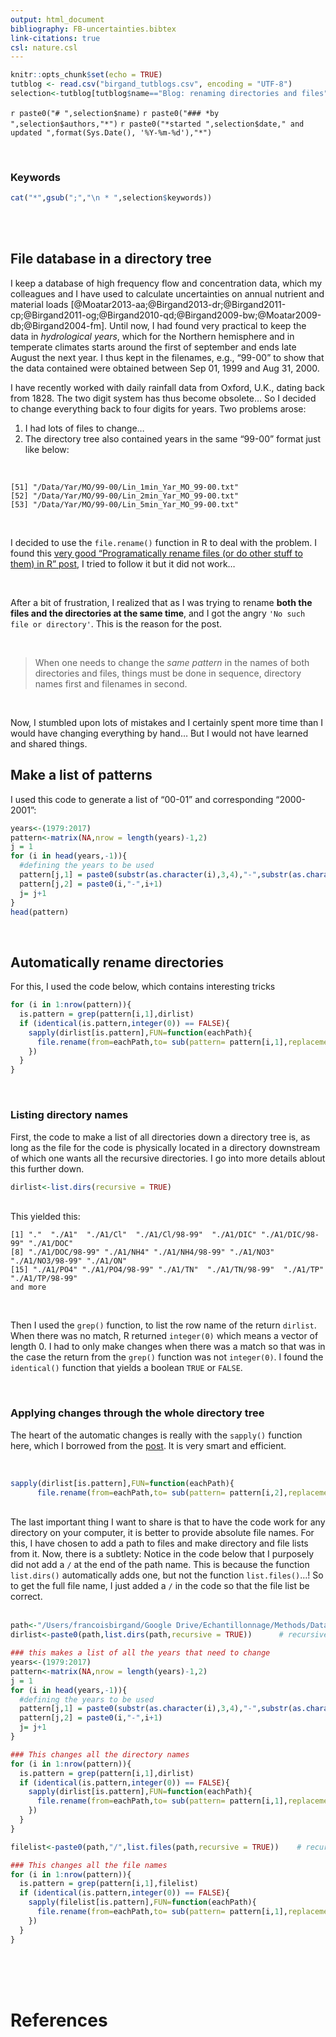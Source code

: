```yaml
---
output: html_document
bibliography: FB-uncertainties.bibtex
link-citations: true
csl: nature.csl
---
```


```r
knitr::opts_chunk$set(echo = TRUE)
tutblog <- read.csv("birgand_tutblogs.csv", encoding = "UTF-8")
selection<-tutblog[tutblog$name=="Blog: renaming directories and files",]
```
`r paste0("# ",selection$name)`
`r paste0("### *by ",selection$authors,"*")`
`r paste0("*started ",selection$date," and updated ",format(Sys.Date(), '%Y-%m-%d'),"*")`

<br/>

### Keywords
```r
cat("*",gsub(";","\n * ",selection$keywords))
```

<br/><br/>

## File database in a directory tree

I keep a database of high frequency flow and concentration data, which my colleagues and I have used to calculate uncertainties on annual nutrient and material loads [@Moatar2013-aa;@Birgand2013-dr;@Birgand2011-cp;@Birgand2011-og;@Birgand2010-qd;@Birgand2009-bw;@Moatar2009-db;@Birgand2004-fm]. Until now, I had found very practical to keep the data in *hydrological years*, which for the Northern hemisphere and in temperate climates starts around the first of september and ends late August the next year. I thus kept in the filenames, e.g., "99-00" to show that the data contained were obtained between Sep 01, 1999 and Aug 31, 2000.  

I have recently worked with daily rainfall data from Oxford, U.K., dating back from 1828. The two digit system has thus become obsolete... So I decided to change everything back to four digits for years. Two problems arose: 

1. I had lots of files to change...
2. The directory tree also contained years in the same "99-00" format just like below:

<br/>

```
[51] "/Data/Yar/MO/99-00/Lin_1min_Yar_MO_99-00.txt"                        
[52] "/Data/Yar/MO/99-00/Lin_2min_Yar_MO_99-00.txt"                        
[53] "/Data/Yar/MO/99-00/Lin_5min_Yar_MO_99-00.txt" 
```

<br/>

I decided to use the `file.rename()` function in R to deal with the problem. I found this [very good "Programatically rename files (or do other stuff to them) in R" post](https://www.r-bloggers.com/programatically-rename-files-or-do-other-stuff-to-them-in-r/), I tried to follow it but it did not work...  

<br/>

After a bit of frustration, I realized that as I was trying to rename **both the files and the directories at the same time**, and I got the angry `'No such file or directory'`. This is the reason for the post.   

<br/>

> When one needs to change the *same pattern* in the names of both directories and files, things must be done in sequence, directory names first and filenames in second.

<br/>

Now, I stumbled upon lots of mistakes and I certainly spent more time than I would have changing everything by hand... But I would not have learned and shared things.
<br/>

## Make a list of patterns

I used this code to generate a list of "00-01" and corresponding "2000-2001":

```r
years<-(1979:2017)
pattern<-matrix(NA,nrow = length(years)-1,2)
j = 1
for (i in head(years,-1)){
  #defining the years to be used
  pattern[j,1] = paste0(substr(as.character(i),3,4),"-",substr(as.character(i+1),3,4))
  pattern[j,2] = paste0(i,"-",i+1)
  j= j+1
}
head(pattern)
```
<br/>

## Automatically rename directories

For this, I used the code below, which contains interesting tricks
<br/>
```r
for (i in 1:nrow(pattern)){
  is.pattern = grep(pattern[i,1],dirlist)
  if (identical(is.pattern,integer(0)) == FALSE){
    sapply(dirlist[is.pattern],FUN=function(eachPath){ 
      file.rename(from=eachPath,to= sub(pattern= pattern[i,1],replacement = pattern[i,2],eachPath))
    })
  }
}
```

<br/>

### Listing directory names
First, the code to make a list of all directories down a directory tree is, as long as the file for the code is physically located in a directory downstream of which one wants all the recursive directories. I go into more details ablout this further down.

```r
dirlist<-list.dirs(recursive = TRUE)
```
<br/>
This yielded this:
```
[1] "."  "./A1"  "./A1/Cl"  "./A1/Cl/98-99"  "./A1/DIC" "./A1/DIC/98-99" "./A1/DOC"      
[8] "./A1/DOC/98-99" "./A1/NH4" "./A1/NH4/98-99" "./A1/NO3" "./A1/NO3/98-99" "./A1/ON"        
[15] "./A1/PO4" "./A1/PO4/98-99" "./A1/TN"  "./A1/TN/98-99"  "./A1/TP"  "./A1/TP/98-99" 
and more
```
<br/>

Then I used the `grep()` function, to list the row name of the return `dirlist`. When there was no match, R returned  `integer(0)` which means a vector of length 0. I had to only make changes when there was a match so that was in the case the return from the `grep()` function was not `integer(0)`. I found the `identical()` function that yields a boolean `TRUE` or `FALSE`.

<br/>

### Applying changes through the whole directory tree

The heart of the automatic changes is really with the `sapply()` function here, which I borrowed from the [post](https://www.r-bloggers.com/programatically-rename-files-or-do-other-stuff-to-them-in-r/). It is very smart and efficient.

<br/>
```r
sapply(dirlist[is.pattern],FUN=function(eachPath){ 
      file.rename(from=eachPath,to= sub(pattern= pattern[i,2],replacement = pattern[i,1],eachPath))
```

<br/>
The last important thing I want to share is that to have the code work for any directory on your computer, it is better to provide absolute file names.  For this, I have chosen to add a path to files and make directory and file lists from it.  Now, there is a subtlety: Notice in the code below that I purposely did not add a `/` at the end of the path name. This is because the function `list.dirs()` automatically adds one, but not the function `list.files()`...! So to get the full file name, I just added a `/` in the code so that the file list be correct.  
<br/>

```r
path<-"/Users/francoisbirgand/Google Drive/Echantillonnage/Methods/Data"
dirlist<-paste0(path,list.dirs(path,recursive = TRUE))      # recursive = TRUE means that all dir in the tree will appear

### this makes a list of all the years that need to change
years<-(1979:2017)
pattern<-matrix(NA,nrow = length(years)-1,2)
j = 1
for (i in head(years,-1)){
  #defining the years to be used
  pattern[j,1] = paste0(substr(as.character(i),3,4),"-",substr(as.character(i+1),3,4))
  pattern[j,2] = paste0(i,"-",i+1)
  j= j+1
}

### This changes all the directory names
for (i in 1:nrow(pattern)){
  is.pattern = grep(pattern[i,1],dirlist)
  if (identical(is.pattern,integer(0)) == FALSE){
    sapply(dirlist[is.pattern],FUN=function(eachPath){ 
      file.rename(from=eachPath,to= sub(pattern= pattern[i,1],replacement = pattern[i,2],eachPath))
    })
  }
}

filelist<-paste0(path,"/",list.files(path,recursive = TRUE))    # recursive = TRUE means that all files in the tree will appear

### This changes all the file names
for (i in 1:nrow(pattern)){
  is.pattern = grep(pattern[i,1],filelist)
  if (identical(is.pattern,integer(0)) == FALSE){
    sapply(filelist[is.pattern],FUN=function(eachPath){ 
      file.rename(from=eachPath,to= sub(pattern= pattern[i,1],replacement = pattern[i,2],eachPath))
    })
  }
}
```
<br/><br/><br/>

# References
